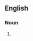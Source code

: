 ==English==

===Noun===
{{en-noun|sg=[[part]]-[[song]]}}

# {{alternative spelling of|[[part song]]}}